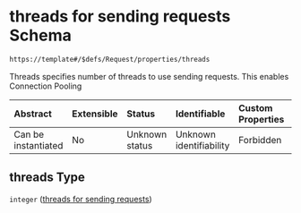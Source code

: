 # threads for sending requests Schema

```txt
https://template#/$defs/Request/properties/threads
```

Threads specifies number of threads to use sending requests. This enables Connection Pooling

| Abstract            | Extensible | Status         | Identifiable            | Custom Properties | Additional Properties | Access Restrictions | Defined In                                                                             |
| :------------------ | :--------- | :------------- | :---------------------- | :---------------- | :-------------------- | :------------------ | :------------------------------------------------------------------------------------- |
| Can be instantiated | No         | Unknown status | Unknown identifiability | Forbidden         | Allowed               | none                | [nuclei-schema.schema.json\*](../out/nuclei-schema.schema.json "open original schema") |

## threads Type

`integer` ([threads for sending requests](nuclei-schema-defs-request-properties-threads-for-sending-requests))
